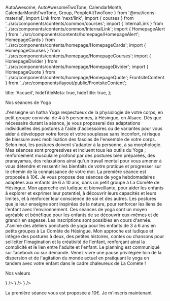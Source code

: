   AutoAwesome,
  AutoAwesomeTwoTone,
  CalendarMonth,
  CalendarMonthTwoTone,
  Group,
  PeopleAltTwoTone
} from '@mui/icons-material'; import Link from 'next/link'; import {
  courses
} from '../src/components/contents/common/courses'; import {
  InternalLink
} from '../src/components/contents/common/InternalLink'; import {
  HomepageAlert
} from '../src/components/contents/homepage/HomepageAlert';
  HomepageCards
} from '../src/components/contents/homepage/HomepageCards'; import {
  HomepageCourses
} from '../src/components/contents/homepage/HomepageCourses'; import {
  HomepageDivider
} from '../src/components/contents/homepage/HomepageDivider'; import {
  HomepageQuote
} from '../src/components/contents/homepage/HomepageQuote';
  FrontsiteContent
} from '../src/components/layout/public/FrontsiteContent';

  title: 'Accueil',
  hideTitleMeta: true,
  hideTitle: true,
};

<HomepageBanner
  title="Yoga Sof"
  subtitle="Pratique du Yoga à Hésingue"
  imageUrl="/images/maison-japon.jpg"
/>

<HomepageDivider arrows>Nos séances de Yoga</HomepageDivider>

<HomepageCourses>
  <HomepageCourses.Course course={courses.YOGA_ADULT} imageUrl="/images/arbre-ocean.jpg">
    J'enseigne un hatha Yoga respectueux de la physiologie de votre corps, en petit groupe convivial de 4 à 5 personnes, à
    Hésingue, en Alsace. Dès que nécessaire durant la séance, je vous proposerai des adaptations individuelles des postures à l'aide
    d'accessoires ou de variantes pour vous aider à développer votre force et votre souplesse sans inconfort, ni risque de
    blessure avec mobilisation des fascias de l'ensemble de votre corps. Selon moi, les postures doivent s'adapter à la personne, à sa morphologie.<br />
    Mes séances sont progressives et incluent tous les outils du Yoga ; renforcement musculaire profond par des postures bien préparées, des pranayamas, des relaxations ainsi qu'un travail mental pour vous amener à vous détendre et ressentir les bienfaits de votre pratique et progresser sur le
    chemin de la connaissance de votre moi.
    La première séance est proposée à 10€.
  </HomepageCourses.Course>
  <HomepageCourses.Course course={courses.YOGA_CHILD} imageUrl="/images/yoga-enfants-plage.jpg">
 Je vous propose des séances de yoga hebdomadaires adaptées aux enfants de 6 à 10 ans, dans un petit groupe à La Comète de Hésingue. Mon approche est ludique et bienveillante, pour aider les enfants à explorer et exprimer leur potentiel, à découvrir leurs capacités et leurs limites, et à renforcer leur conscience de soi et des autres. Les postures que je leur enseigne sont inspirées de la nature, pour renforcer les liens de l'enfant avec l'environnement. Ces séances de yoga sont un moyen agréable et bénéfique pour les enfants de se découvrir eux-mêmes et de grandir en sagesse. Les inscriptions sont possibles en cours d'année.
  </HomepageCourses.Course>
  <HomepageCourses.Course course={courses.YOGA_ADULT_CHILD} imageUrl="/images/yoga-enfants-collaboration.jpg">
    J'anime des ateliers ponctuels de yoga pour les enfants de 3 à 6 ans en petits groupes à La Comète de Hésingue. Mon approche est ludique et intègre des postures à deux, des petites histoires, contes ou chansons pour solliciter l'imagination et la créativité de l'enfant, renforçant ainsi la complicité et le lien entre l'adulte et l'enfant. Le planning est communiqué sur facebook ou sur demande.
Venez vivre une pause privilégiée loin de la dispersion et de l'agitation du monde actuel en pratiquant le yoga en tandem avec votre enfant dans le cadre chaleureux de La Comète !
  </HomepageCourses.Course>
</HomepageCourses>

<HomepageDivider arrows>Nos valeurs</HomepageDivider>

<HomepageCards>
  <HomepageCards.Card
    title="Effectifs réduits"
    description="Les séances se déroulent en petit nombre."
    icon={<PeopleAltTwoTone fontSize="large" />}
  />
  <HomepageCards.Card
    title="Personnalisation"
    description="Adaptation des postures par rapport à vos possibilités et votre morphologie."
    icon={<AutoAwesomeTwoTone fontSize="large" />}
  />
  <HomepageCards.Card
    title="Flexibilité"
    description={`Les séances adultes peuvent être choisies "à la carte".`}
    icon={<CalendarMonthTwoTone fontSize="large" />}
  />
</HomepageCards>

<HomepageAlert>La première séance vous est proposée à 10€. <InternalLink href="/inscription">Je m'inscris maintenant</InternalLink></HomepageAlert>

<HomepageQuote
  quote="C'est à travers l'alignement de mon corps que j'ai découvert l'alignement de mon esprit, de mon Être et de mon intelligence."
  author="Sri B.K.S Iyengar"
/>

